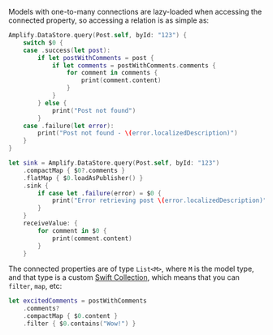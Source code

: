 Models with one-to-many connections are lazy-loaded when accessing the connected property, so accessing a relation is as simple as:

<BlockSwitcher>

<CodeBlock name="Listener (iOS 11+)">

```swift
Amplify.DataStore.query(Post.self, byId: "123") {
    switch $0 {
    case .success(let post):
        if let postWithComments = post {
            if let comments = postWithComments.comments {
                for comment in comments {
                    print(comment.content)
                }
            }
        } else {
            print("Post not found")
        }
    case .failure(let error):
        print("Post not found - \(error.localizedDescription)")
    }
}
```

</CodeBlock>

<CodeBlock name="Combine (iOS 13+)">

```swift
let sink = Amplify.DataStore.query(Post.self, byId: "123")
    .compactMap { $0?.comments }
    .flatMap { $0.loadAsPublisher() }
    .sink {
        if case let .failure(error) = $0 {
            print("Error retrieving post \(error.localizedDescription)")
        }
    }
    receiveValue: {
        for comment in $0 {
            print(comment.content)
        }
    }
```

</CodeBlock>

</BlockSwitcher>

The connected properties are of type `List<M>`, where `M` is the model type, and that type is a custom [Swift Collection](https://developer.apple.com/documentation/swift/collection), which means that you can `filter`, `map`, etc:

```swift
let excitedComments = postWithComments
    .comments?
    .compactMap { $0.content }
    .filter { $0.contains("Wow!") }
```
